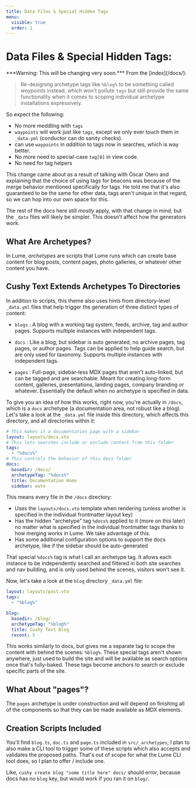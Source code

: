 ```yaml
---
title: Data Files & Special Hidden Tags
menu:
  visible: true
  order: 1
---
```


# Data Files & Special Hidden Tags:

<span class="text--danger">
***Warning: This will be changing very soon.*** From the [index](/docs/):
</span>

> Re-designing archetype tags like `%blog%` to be something called _waypoints_
> instead, which won't pollute `tags` but still provide the same functionality 
> when it comes to scoping individual archetype installations expressively. 

So expect the following:

 - No more meddling with `tags`
 - `waypoints` will work just like `tags`, except we only ever touch them 
    in `_data.yml` (conductor can do sanity checks).
 - can use `waypoints` in _addition_ to tags now in searches, which is way better.
 - No more need to special-case `tag[0]` in view code.
 - No need for tag helpers

This change came about as a result of talking with Óscar Otero and 
explaining that the choice of using tags for beacons was because of the 
merge behavior mentioned specifically for tags. He told me that it's 
also guaranteed to be the same for other data, tags aren't unique in
that regard, so we can hop into our own space for this.

The rest of the docs here still _mostly_ apply, with that change in mind, 
but the `_data` files will likely be simpler. This doesn't affect how the 
generators work. 

## What Are Archetypes?

In Lume, _archetypes_ are scripts that Lume runs which can create base 
content for blog posts, content pages, photo galleries, or whatever other
content you have. 

## Cushy Text Extends Archetypes To Directories

In addition to scripts, this theme also uses hints from directory-level
`_data.yml` files that help trigger the generation of three distinct 
types of content:

 - `blogs` : A blog with a working tag system, feeds, archive, tag and 
    author pages. Supports multiple instances with independent tags.

 - `docs` : Like a blog, but sidebar is auto generated, no archive pages, 
   tag pages, or author pages. Tags can be applied to help guide search, 
   but are only used for taxonomy. Supports multiple instances with 
   independent tags.

 - `pages` : Full-page, sidebar-less MDX pages that aren't auto-linked, but
    can be tagged and are searchable. Meant for creating long-form content, 
    galleries, presentations, landing pages, company branding or whatever.
    Essentially the default when no archetype is specified in data.


To give you an idea of how this works, right now, you're actually in `/docs`,
which is a `docs` archetype (a documentation area, not robust like a blog). 
Let's take a look at the `_data.yml` file inside this directory, which affects
this directory, and all directories within it:

```yml
# This makes it a documentation page with a sidebar 
layout: layouts/docs.vto
# This lets searches include or exclude content from this folder
tags:
  - "%docs%" 
# This controls the behavior of this docs folder
docs:
  basedir: /docs/
  archetypeTag: "%docs%"
  title: Documentation Home
  sidebar: auto
```

This means every file in the `/docs` directory:

 - Uses the `layouts/docs.vto` template when rendering (unless another 
   is specified in the individual frontmatter layout key)
 - Has the hidden "archetype" tag `%docs%` applied to it (more on this later) 
   no matter what is specified in the individual frontmatter tags thanks to 
   how merging works in Lume. We take advantage of this.
 - Has some additional configuration options to support the docs archetype, 
   like if the sidebar should be auto-generated

That special `%docs%` tag is what I call an archetype tag. It allows each instance
to be independently searched and filtered in both site searches and nav building, 
and is only used behind the scenes, visitors won't see it. 

Now, let's take a look at the `blog` directory `_data.yml` file:

```yml
layout: layouts/post.vto
tags:
  - "%blog%"

blog:
  basedir: /blog/
  archetypeTag: "%blog%"
  title: Cushy Text Blog
  recent: 5
```

This works similarly to docs, but gives me a separate tag to scope the 
content with behind the scenes: `%blog%`. These special tags aren't shown
anywhere, just used to build the site and will be available as search
options once that's fully-baked. These tags become anchors to search or
exclude specific parts of the site.

## What About "pages"?

The `pages` archetype is under construction and will depend on finishing 
all of the components so that they can be made available as MDX elements.

## Creation Scripts Included

You'll find `blog.ts`, `doc.ts` and `page.ts` included in `src/_archetypes`;
I plan to also make a CLI tool to trigger some of these scripts which also
accepts and validates the proposed paths. That's out of scope for what the 
Lume CLI tool does, so I plan to offer / include one.

Like, `cushy create blog "some title here" docs/` should error, because
docs has no `blog` key, but would work if you ran it on `blog/`. 











